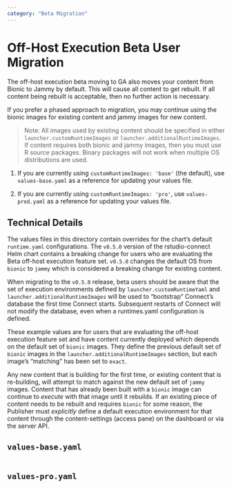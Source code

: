 ```yaml
---
category: "Beta Migration"
---
```


# Off-Host Execution Beta User Migration

The off-host execution beta moving to GA also moves your content from Bionic to
Jammy by default. This will cause all content to get rebuilt. If all content being
rebuilt is acceptable, then no further action is necessary.

If you prefer a phased approach to migration, you may continue using the bionic
images for existing content and jammy images for new content.

> Note: All images used by existing content should be specified in either
`launcher.customRuntimeImages` or `launcher.additionalRuntimeImages`. If content
requires both bionic and jammy images, then you must use R source packages.
Binary packages will not work when multiple OS distributions are used.

1. If you are currently using `customRuntimeImages: 'base'` (the default),
use `values-base.yaml` as a reference for updating your values file.

2. If you are currently using `customRuntimeImages: 'pro'`,
use `values-prod.yaml` as a reference for updating your values file.


## Technical Details

The values files in this directory contain overrides for the
chart's default `runtime.yaml` configurations. The `v0.5.0` version of the rstudio-connect
Helm chart contains a breaking change for users who are evaluating the Beta off-host execution
feature set. `v0.5.0` changes the default OS from `bionic` to `jammy` which is considered a breaking
change for existing content.

When migrating to the `v0.5.0` release, beta users should be aware that the set of
execution environments defined by `launcher.customRuntimeYaml` and `launcher.additionalRuntimeImages`
will be used to "bootstrap" Connect's database the first time Connect starts. Subsequent
restarts of Connect will not modify the database, even when a runtimes.yaml configuration is defined.

These example values are for users that are evaluating the off-host execution feature
set and have content currently deployed which depends on the default set of `bionic` images.
They define the previous default set of `bionic` images in the `launcher.additionalRuntimeImages` section,
but each image's "matching" has been set to `exact`.

Any new content that is building for the first time, or existing content that is re-building,
will attempt to match against the new default set of `jammy` images. Content that has already been
built with a `bionic` image can continue to _execute_ with that image until it rebuilds. If an
existing piece of content needs to be rebuilt and requires `bionic` for some reason, the Publisher
must _explicitly_ define a default execution environment for that content through the
content-settings (access pane) on the dashboard or via the server API.

## `values-base.yaml`

```.yaml
```

## `values-pro.yaml`

```.yaml
```
